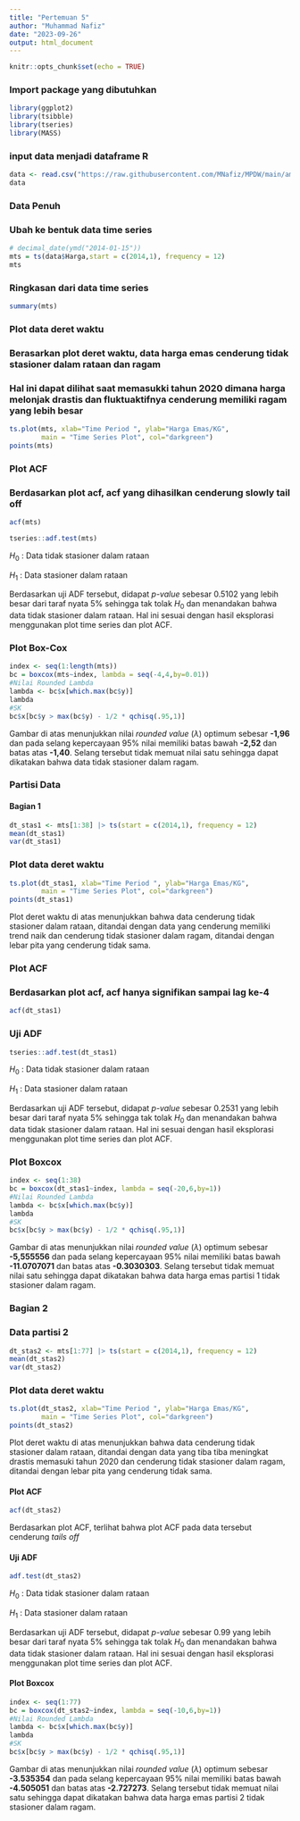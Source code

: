 ```yaml
---
title: "Pertemuan 5"
author: "Muhammad Nafiz"
date: "2023-09-26"
output: html_document
---
```


```r
knitr::opts_chunk$set(echo = TRUE)
```

### Import package yang dibutuhkan

```r
library(ggplot2)
library(tsibble)
library(tseries)
library(MASS)
```


### input data menjadi dataframe R
```r
data <- read.csv("https://raw.githubusercontent.com/MNafiz/MPDW/main/ambilData/hasilScrap.csv",header = T)
data
```
### Data Penuh
### Ubah ke bentuk data time series
```r
# decimal_date(ymd("2014-01-15"))
mts = ts(data$Harga,start = c(2014,1), frequency = 12)
mts
```
### Ringkasan dari data time series
```r
summary(mts)
```

### Plot data deret waktu
### Berasarkan plot deret waktu, data harga emas cenderung tidak stasioner dalam rataan dan ragam
### Hal ini dapat dilihat saat memasukki tahun 2020 dimana harga melonjak drastis dan fluktuaktifnya cenderung memiliki ragam yang lebih besar
```r
ts.plot(mts, xlab="Time Period ", ylab="Harga Emas/KG", 
        main = "Time Series Plot", col="darkgreen")
points(mts)
```


### Plot ACF
### Berdasarkan plot acf, acf yang dihasilkan cenderung slowly tail off
```r
acf(mts)
```
```r
tseries::adf.test(mts)
```
$H_0$ : Data tidak stasioner dalam rataan

$H_1$ : Data stasioner dalam rataan

Berdasarkan uji ADF tersebut, didapat *p-value* sebesar 0.5102 yang lebih besar dari taraf nyata 5% sehingga tak tolak $H_0$ dan menandakan bahwa data tidak stasioner dalam rataan. Hal ini sesuai dengan hasil eksplorasi menggunakan plot time series dan plot ACF.




### Plot Box-Cox
```r
index <- seq(1:length(mts))
bc = boxcox(mts~index, lambda = seq(-4,4,by=0.01))
#Nilai Rounded Lambda
lambda <- bc$x[which.max(bc$y)]
lambda
#SK
bc$x[bc$y > max(bc$y) - 1/2 * qchisq(.95,1)]
```
Gambar di atas menunjukkan nilai *rounded value* ($\lambda$) optimum sebesar **-1,96** dan pada selang kepercayaan 95% nilai memiliki batas bawah **-2,52** dan batas atas **-1,40**. Selang tersebut tidak memuat nilai satu sehingga dapat dikatakan bahwa data tidak stasioner dalam ragam.




### Partisi Data

#### Bagian 1

```r
dt_stas1 <- mts[1:38] |> ts(start = c(2014,1), frequency = 12)
mean(dt_stas1)
var(dt_stas1)
```
### Plot data deret waktu
```r
ts.plot(dt_stas1, xlab="Time Period ", ylab="Harga Emas/KG", 
        main = "Time Series Plot", col="darkgreen")
points(dt_stas1)
```

Plot deret waktu di atas menunjukkan bahwa data cenderung tidak stasioner dalam rataan, ditandai dengan data yang cenderung memiliki trend naik dan cenderung tidak stasioner dalam ragam, ditandai dengan lebar pita yang cenderung tidak sama.

### Plot ACF
### Berdasarkan plot acf, acf hanya signifikan sampai lag ke-4
```r
acf(dt_stas1)
```



### Uji ADF

```r
tseries::adf.test(dt_stas1)
```

$H_0$ : Data tidak stasioner dalam rataan

$H_1$ : Data stasioner dalam rataan

Berdasarkan uji ADF tersebut, didapat *p-value* sebesar 0.2531 yang lebih besar dari taraf nyata 5% sehingga tak tolak $H_0$ dan menandakan bahwa data tidak stasioner dalam rataan. Hal ini sesuai dengan hasil eksplorasi menggunakan plot time series dan plot ACF.

### Plot Boxcox

```r
index <- seq(1:38)
bc = boxcox(dt_stas1~index, lambda = seq(-20,6,by=1))
#Nilai Rounded Lambda
lambda <- bc$x[which.max(bc$y)]
lambda
#SK
bc$x[bc$y > max(bc$y) - 1/2 * qchisq(.95,1)]
```

Gambar di atas menunjukkan nilai *rounded value* ($\lambda$) optimum sebesar **-5,555556** dan pada selang kepercayaan 95% nilai memiliki batas bawah **-11.0707071** dan batas atas **-0.3030303**. Selang tersebut tidak memuat nilai satu sehingga dapat dikatakan bahwa data harga emas partisi 1 tidak stasioner dalam ragam.

### Bagian 2
### Data partisi 2
```r
dt_stas2 <- mts[1:77] |> ts(start = c(2014,1), frequency = 12)
mean(dt_stas2)
var(dt_stas2)
```

### Plot data deret waktu
```r
ts.plot(dt_stas2, xlab="Time Period ", ylab="Harga Emas/KG", 
        main = "Time Series Plot", col="darkgreen")
points(dt_stas2)
```

Plot deret waktu di atas menunjukkan bahwa data cenderung tidak stasioner dalam rataan, ditandai dengan data yang tiba tiba meningkat drastis memasuki tahun 2020 dan cenderung tidak stasioner dalam ragam, ditandai dengan lebar pita yang cenderung tidak sama.

#### Plot ACF

```r
acf(dt_stas2)
```

Berdasarkan plot ACF, terlihat bahwa plot ACF pada data tersebut cenderung *tails off* 

#### Uji ADF

```r
adf.test(dt_stas2)
```

$H_0$ : Data tidak stasioner dalam rataan

$H_1$ : Data stasioner dalam rataan

Berdasarkan uji ADF tersebut, didapat *p-value* sebesar 0.99 yang lebih besar dari taraf nyata 5% sehingga tak tolak $H_0$ dan menandakan bahwa data tidak stasioner dalam rataan. Hal ini sesuai dengan hasil eksplorasi menggunakan plot time series dan plot ACF.

#### Plot Boxcox

```r
index <- seq(1:77)
bc = boxcox(dt_stas2~index, lambda = seq(-10,6,by=1))
#Nilai Rounded Lambda
lambda <- bc$x[which.max(bc$y)]
lambda
#SK
bc$x[bc$y > max(bc$y) - 1/2 * qchisq(.95,1)]
```

Gambar di atas menunjukkan nilai *rounded value* ($\lambda$) optimum sebesar **-3.535354** dan pada selang kepercayaan 95% nilai memiliki batas bawah **-4.505051** dan batas atas **-2.727273**. Selang tersebut tidak memuat nilai satu sehingga dapat dikatakan bahwa data harga emas partisi 2 tidak stasioner dalam ragam.


